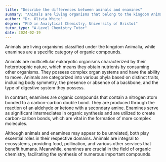 ```yaml
---
title: "Describe the differences between aminals and enamines"
summary: "Animals are living organisms that belong to the kingdom Animalia, while enamines are a type of organic compound."
author: "Dr. Olivia White"
degree: "PhD in Analytical Chemistry, University of Bristol"
tutor_type: "A-Level Chemistry Tutor"
date: 2024-02-19
---
```


Animals are living organisms classified under the kingdom Animalia, while enamines are a specific category of organic compounds.

Animals are multicellular eukaryotic organisms characterized by their heterotrophic nature, which means they obtain nutrients by consuming other organisms. They possess complex organ systems and have the ability to move. Animals are categorized into various phyla based on distinct traits, including body symmetry, the presence or absence of a backbone, and the type of digestive system they possess.

In contrast, enamines are organic compounds that contain a nitrogen atom bonded to a carbon-carbon double bond. They are produced through the reaction of an aldehyde or ketone with a secondary amine. Enamines serve as significant intermediates in organic synthesis and are utilized to create carbon-carbon bonds, which are vital in the formation of more complex molecules.

Although animals and enamines may appear to be unrelated, both play essential roles in their respective domains. Animals are integral to ecosystems, providing food, pollination, and various other services that benefit humans. Meanwhile, enamines are crucial in the field of organic chemistry, facilitating the synthesis of numerous important compounds.
    